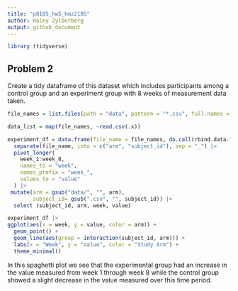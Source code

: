```yaml
---
title: "p8105_hw5_hmz2105"
author: Haley Zylberberg
output: github_document
---
```


```r
library (tidyverse)
```

## Problem 2

Create a tidy dataframe of this dataset which includes participants among a control group and an experiment group with 8 weeks of measurement data taken.

```r
file_names = list.files(path = "data", pattern = "*.csv", full.names = TRUE)

data_list = map(file_names, ~read.csv(.x))

experiment_df = data.frame(file_name = file_names, do.call(rbind.data.frame, data_list)) |>
  separate(file_name, into = c("arm", "subject_id"), sep = "_") |>
  pivot_longer(
    week_1:week_8,
    names_to = "week",
    names_prefix = "week_",
    values_to = "value"
  ) |>
 mutate(arm = gsub("data/", "", arm),
        subject_id= gsub(".csv", "", subject_id)) |>
  select (subject_id, arm, week, value)

```

```r
experiment_df |>
ggplot(aes(x = week, y = value, color = arm)) +
  geom_point() + 
  geom_line(aes(group = interaction(subject_id, arm))) +
  labs(x = "Week", y = "Value", color = "Study Arm") +
  theme_minimal()
```

In this spaghetti plot we see that the experimental group had an increase in the value measured from week 1 through week 8 while the control group showed a slight decrease in the value measured over this time period.
